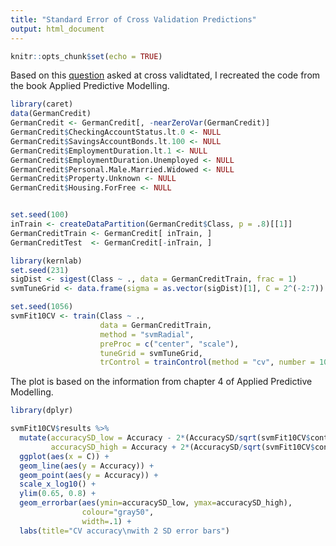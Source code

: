 ```yaml
---
title: "Standard Error of Cross Validation Predictions"
output: html_document
---
```


```r
knitr::opts_chunk$set(echo = TRUE)
```


Based on this [question](http://stats.stackexchange.com/questions/206139/is-there-a-way-to-return-the-standard-error-of-cross-validation-predictions-usin/206509#206509) asked at cross validtated, I recreated the code from the book Applied Predictive Modelling.


```r
library(caret)
data(GermanCredit)
GermanCredit <- GermanCredit[, -nearZeroVar(GermanCredit)]
GermanCredit$CheckingAccountStatus.lt.0 <- NULL
GermanCredit$SavingsAccountBonds.lt.100 <- NULL
GermanCredit$EmploymentDuration.lt.1 <- NULL
GermanCredit$EmploymentDuration.Unemployed <- NULL
GermanCredit$Personal.Male.Married.Widowed <- NULL
GermanCredit$Property.Unknown <- NULL
GermanCredit$Housing.ForFree <- NULL


set.seed(100)
inTrain <- createDataPartition(GermanCredit$Class, p = .8)[[1]]
GermanCreditTrain <- GermanCredit[ inTrain, ]
GermanCreditTest  <- GermanCredit[-inTrain, ]

library(kernlab)
set.seed(231)
sigDist <- sigest(Class ~ ., data = GermanCreditTrain, frac = 1)
svmTuneGrid <- data.frame(sigma = as.vector(sigDist)[1], C = 2^(-2:7))

set.seed(1056)
svmFit10CV <- train(Class ~ .,
                    data = GermanCreditTrain,
                    method = "svmRadial",
                    preProc = c("center", "scale"),
                    tuneGrid = svmTuneGrid,
                    trControl = trainControl(method = "cv", number = 10))


```

The plot is based on the information from chapter 4 of Applied Predictive Modelling. 

```r

library(dplyr)

svmFit10CV$results %>%
  mutate(accuracySD_low = Accuracy - 2*(AccuracySD/sqrt(svmFit10CV$control$number * svmFit10CV$control$repeats)),
         accuracySD_high = Accuracy + 2*(AccuracySD/sqrt(svmFit10CV$control$number * svmFit10CV$control$repeats))) %>%
  ggplot(aes(x = C)) +
  geom_line(aes(y = Accuracy)) +
  geom_point(aes(y = Accuracy)) +
  scale_x_log10() + 
  ylim(0.65, 0.8) + 
  geom_errorbar(aes(ymin=accuracySD_low, ymax=accuracySD_high), 
                colour="gray50",
                width=.1) +
  labs(title="CV accuracy\nwith 2 SD error bars")
```

